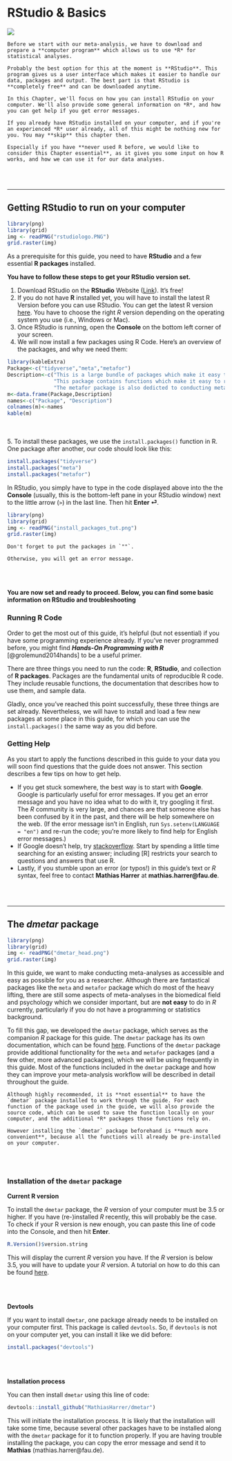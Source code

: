 # RStudio & Basics

![](chap2.jpg)

```block
Before we start with our meta-analysis, we have to download and prepare a **computer program** which allows us to use *R* for statistical analyses. 

Probably the best option for this at the moment is **RStudio**. This program gives us a user interface which makes it easier to handle our data, packages and output. The best part is that RStudio is **completely free** and can be downloaded anytime.

In this Chapter, we'll focus on how you can install RStudio on your computer. We'll also provide some general information on *R*, and how you can get help if you get error messages.

If you already have RStudio installed on your computer, and if you're an experienced *R* user already, all of this might be nothing new for you. You may **skip** this chapter then.

Especially if you have **never used R before, we would like to consider this Chapter essential**, as it gives you some input on how R works, and how we can use it for our data analyses.
```

<br><br>

---

## Getting RStudio to run on your computer {#RStudio}
```r
library(png)
library(grid)
img <- readPNG("rstudiologo.PNG")
grid.raster(img)
```

As a prerequisite for this guide, you need to have **RStudio** and a few essential **R packages** installed.

**You have to follow these steps to get your RStudio version set.**
   
1. Download RStudio on the **RStudio** Website ([Link](https://www.rstudio.com/products/rstudio/download/)). It's free!
2. If you do not have **R** installed yet, you will have to install the latest R Version before you can use RStudio. You can get the latest R version [here](https://cran.r-project.org/bin/windows/base/). You have to choose the right *R* version depending on the operating system you use (i.e., Windows or Mac).
3. Once RStudio is running, open the **Console** on the bottom left corner of your screen.
4. We will now install a few packages using R Code. Here's an overview of the packages, and why we need them:

```r
library(kableExtra)
Package<-c("tidyverse","meta","metafor")
Description<-c("This is a large bundle of packages which make it easy to manipulate and visualize data in R. Function included in the tidyverse have become very popular in the R community in recent years, and are used by many researchers, programmers and data scientists. If you want to learn more about the tidyverse, you can click on this link: https://www.tidyverse.org/.", 
               "This package contains functions which make it easy to run different types of meta-analyses. We will primarily focus on this package in the guide, because it easy to use, well documentated, and very versatile. More info on the meta package can be found here: http://www.imbi.uni-freiburg.de/lehre/lehrbuecher/meta-analysis-with-r.", 
               "The metafor package is also dedicted to conducting meta-analyses, and a true 'powerhouse' in terms of functionality. The package also provides more advanced tools, but may be a little involved for first time R users. However, because we will use this package at times in later chapters, and because metafor is used by the meta package for many applications, it is best to have it installed. The metafor package also has an excellent documentation for various meta-analysis-related topics, which can be found here: http://www.metafor-project.org/doku.php/metafor.")
m<-data.frame(Package,Description)
names<-c("Package", "Description")
colnames(m)<-names
kable(m)
```
  
<br><br>
5. To install these packages, we use the `install.packages()` function in R. One package after another, our code should look like this:

```r
install.packages("tidyverse")
install.packages("meta")
install.packages("metafor")
```

In RStudio, you simply have to type in the code displayed above into the the **Console** (usually, this is the bottom-left pane in your RStudio window) next to the little arrow (`>`) in the last line. Then hit **Enter ⏎**.

```r
library(png)
library(grid)
img <- readPNG("install_packages_tut.png")
grid.raster(img)
```

```block
Don't forget to put the packages in `""`. 

Otherwise, you will get an error message.
```

<br><br>

**You are now set and ready to proceed. Below, you can find some basic information on RStudio and troubleshooting**

### Running R Code

Order to get the most out of this guide, it's helpful (but not essential) if you have some programming experience already. If you’ve never programmed before, you might find ***Hands-On Programming with R*** [@grolemund2014hands] to be a useful primer.

There are three things you need to run the code: **R**, **RStudio**, and collection of **R packages**. Packages are the fundamental units of reproducible R code. They include reusable functions, the documentation that describes how to use them, and sample data.

Gladly, once you've reached this point successfully, these three things are set already. Nevertheless, we will have to install and load a few new packages at some place in this guide, for which you can use the `install.packages()` the same way as you did before.


### Getting Help
As you start to apply the functions described in this guide to your data you will soon find questions that the guide does not answer. This section describes a few tips on how to get help.

* If you get stuck somewhere, the best way is to start with **Google**. Google is particularly useful for error messages. If you get an error message and you have no idea what to do with it, try googling it first. The *R* community is very large, and chances are that someone else has been confused by it in the past, and there will
be help somewhere on the web. (If the error message isn’t in English,
run `Sys.setenv(LANGUAGE = "en")` and re-run the code; you’re
more likely to find help for English error messages.)
* If Google doesn’t help, try [stackoverflow](https://stackoverflow.com). Start by spending a little time searching for an existing answer; including [R] restricts your search to questions and answers that use R. 
* Lastly, if you stumble upon an error (or typos!) in this guide's text or *R* syntax, feel free to contact **Mathias Harrer** at **mathias.harrer@fau.de**.

<br><br>

---

## The *dmetar* package {#dmetar}

```r
library(png)
library(grid)
img <- readPNG("dmetar_head.png")
grid.raster(img)
```

In this guide, we want to make conducting meta-analyses as accessible and easy as possible for you as a researcher. Although there are fantastical packages like the `meta` and `metafor` package which do most of the heavy lifting, there are still some aspects of meta-analyses in the biomedical field and psychology which we consider important, but are **not easy** to do in *R* currently, particularly if you do not have a programming or statistics background.

To fill this gap, we developed the `dmetar` package, which serves as the companion *R* package for this guide. The `dmetar` package has its own documentation, which can be found [here](dmetar.protectlab.org). Functions of the `dmetar` package provide additional functionality for the `meta` and `metafor` packages (and a few other, more advanced packages), which we will be using frequently in this guide. Most of the functions included in the `dmetar` package and how they can improve your meta-analysis workflow will be described in detail throughout the guide.

```block
Although highly recommended, it is **not essential** to have the `dmetar` package installed to work through the guide. For each function of the package used in the guide, we will also provide the source code, which can be used to save the function locally on your computer, and the additional *R* packages those functions rely on. 

However installing the `dmetar` package beforehand is **much more convenient**, because all the functions will already be pre-installed on your computer.

```

<br></br>

### Installation of the `dmetar` package


**Current R version**

To install the `dmetar` package, the *R* version of your computer must be 3.5 or higher. If you have (re-)installed *R* recently, this will probably be the case. To check if your R version is new enough, you can paste this line of code into the Console, and then hit **Enter**.

```r
R.Version()$version.string
```

This will display the current *R* version you have. If the *R* version is below 3.5, you will have to update your *R* version. A tutorial on how to do this can be found [here](https://www.linkedin.com/pulse/3-methods-update-r-rstudio-windows-mac-woratana-ngarmtrakulchol/).

<br></br>

**Devtools**

If you want to install `dmetar`, one package already needs to be installed on your computer first. This package is called `devtools`. So, if `devtools` is not on your computer yet, you can install it like we did before:

```r
install.packages("devtools")
```

<br></br>

**Installation process**

You can then install `dmetar` using this line of code:

```r
devtools::install_github("MathiasHarrer/dmetar")
```

This will initiate the installation process. It is likely that the installation will take some time, because several other packages have to be installed along with the `dmetar` package for it to function properly. If you are having trouble installing the package, you can copy the error message and send it to **Mathias** (mathias.harrer@fau.de).

<br></br>



